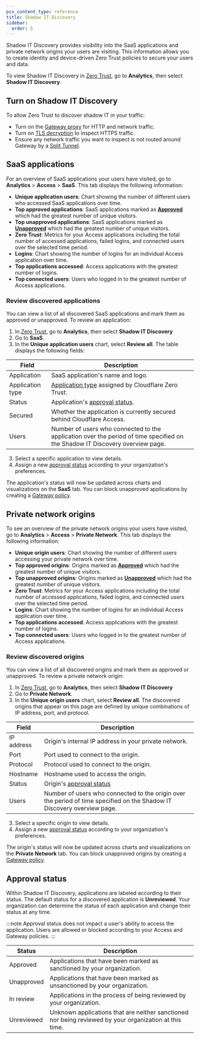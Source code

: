 ```yaml
---
pcx_content_type: reference
title: Shadow IT Discovery
sidebar:
  order: 5
---
```


Shadow IT Discovery provides visibility into the SaaS applications and private network origins your users are visiting. This information allows you to create identity and device-driven Zero Trust policies to secure your users and data.

To view Shadow IT Discovery in [Zero Trust](https://one.dash.cloudflare.com), go to **Analytics**, then select **Shadow IT Discovery**.

## Turn on Shadow IT Discovery

To allow Zero Trust to discover shadow IT in your traffic:

- Turn on the [Gateway proxy](/cloudflare-one/policies/gateway/proxy/) for HTTP and network traffic.
- Turn on [TLS decryption](/cloudflare-one/policies/gateway/http-policies/tls-decryption/) to inspect HTTPS traffic.
- Ensure any network traffic you want to inspect is not routed around Gateway by a [Split Tunnel](/cloudflare-one/connections/connect-devices/warp/configure-warp/route-traffic/split-tunnels/).

## SaaS applications

For an overview of SaaS applications your users have visited, go to **Analytics** > **Access** > **SaaS**. This tab displays the following information:

- **Unique application users**: Chart showing the number of different users who accessed SaaS applications over time.
- **Top approved applications**: SaaS applications marked as [**Approved**](#approval-status) which had the greatest number of unique visitors.
- **Top unapproved applications**: SaaS applications marked as [**Unapproved**](#approval-status) which had the greatest number of unique visitors.
- **Zero Trust**: Metrics for your Access applications including the total number of accessed applications, failed logins, and connected users over the selected time period.
- **Logins**: Chart showing the number of logins for an individual Access application over time.
- **Top applications accessed**: Access applications with the greatest number of logins.
- **Top connected users**: Users who logged in to the greatest number of Access applications.

### Review discovered applications

You can view a list of all discovered SaaS applications and mark them as approved or unapproved. To review an application:

1. In [Zero Trust](https://one.dash.cloudflare.com), go to **Analytics**, then select **Shadow IT Discovery**
2. Go to **SaaS**.
3. In the **Unique application users** chart, select **Review all**. The table displays the following fields:

| Field            | Description                                                                                                                  |
| ---------------- | ---------------------------------------------------------------------------------------------------------------------------- |
| Application      | SaaS application's name and logo.                                                                                            |
| Application type | [Application type](/cloudflare-one/policies/gateway/application-app-types/#app-types) assigned by Cloudflare Zero Trust.     |
| Status           | Application's [approval status](#approval-status).                                                                           |
| Secured          | Whether the application is currently secured behind Cloudflare Access.                                                       |
| Users            | Number of users who connected to the application over the period of time specified on the Shadow IT Discovery overview page. |

3. Select a specific application to view details.
4. Assign a new [approval status](#approval-status) according to your organization's preferences.

The application's status will now be updated across charts and visualizations on the **SaaS** tab. You can block unapproved applications by creating a [Gateway policy](/cloudflare-one/policies/gateway/).

## Private network origins

To see an overview of the private network origins your users have visited, go to **Analytics** > **Access** > **Private Network**. This tab displays the following information:

- **Unique origin users**: Chart showing the number of different users accessing your private network over time.
- **Top approved origins**: Origins marked as [**Approved**](#approval-status) which had the greatest number of unique visitors.
- **Top unapproved origins**: Origins marked as [**Unapproved**](#approval-status) which had the greatest number of unique visitors.
- **Zero Trust**: Metrics for your Access applications including the total number of accessed applications, failed logins, and connected users over the selected time period.
- **Logins**: Chart showing the number of logins for an individual Access application over time.
- **Top applications accessed**: Access applications with the greatest number of logins.
- **Top connected users**: Users who logged in to the greatest number of Access applications.

### Review discovered origins

You can view a list of all discovered origins and mark them as approved or unapproved. To review a private network origin:

1. In [Zero Trust](https://one.dash.cloudflare.com), go to **Analytics**, then select **Shadow IT Discovery**
2. Go to **Private Network**.
3. In the **Unique origin users** chart, select **Review all**. The discovered origins that appear on this page are defined by unique combinations of IP address, port, and protocol.

| Field      | Description                                                                                                             |
| ---------- | ----------------------------------------------------------------------------------------------------------------------- |
| IP address | Origin's internal IP address in your private network.                                                                   |
| Port       | Port used to connect to the origin.                                                                                     |
| Protocol   | Protocol used to connect to the origin.                                                                                 |
| Hostname   | Hostname used to access the origin.                                                                                     |
| Status     | Origin's [approval status](#approval-status)                                                                            |
| Users      | Number of users who connected to the origin over the period of time specified on the Shadow IT Discovery overview page. |

3. Select a specific origin to view details.
4. Assign a new [approval status](#approval-status) according to your organization's preferences.

The origin's status will now be updated across charts and visualizations on the **Private Network** tab. You can block unapproved origins by creating a [Gateway policy](/cloudflare-one/policies/gateway/).

## Approval status

Within Shadow IT Discovery, applications are labeled according to their status. The default status for a discovered application is **Unreviewed**. Your organization can determine the status of each application and change their status at any time.

:::note
Approval status does not impact a user's ability to access the application. Users are allowed or blocked according to your Access and Gateway policies.
:::

| Status     | Description                                                                                            |
| ---------- | ------------------------------------------------------------------------------------------------------ |
| Approved   | Applications that have been marked as sanctioned by your organization.                                 |
| Unapproved | Applications that have been marked as unsanctioned by your organization.                               |
| In review  | Applications in the process of being reviewed by your organization.                                    |
| Unreviewed | Unknown applications that are neither sanctioned nor being reviewed by your organization at this time. |
